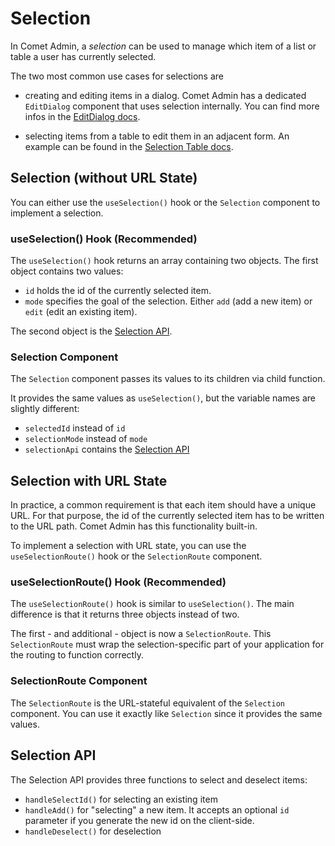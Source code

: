 

<Meta of={SelectionStories} />

# Selection

In Comet Admin, a _selection_ can be used to manage which item of a list or table a user has currently selected.

The two most common use cases for selections are

-   creating and editing items in a dialog.
    Comet Admin has a dedicated `EditDialog` component that uses selection internally.
    You can find more infos in the [EditDialog docs](?path=/docs/docs-components-edit-dialog--docs#editdialog-and-table).

-   selecting items from a table to edit them in an adjacent form.
    An example can be found in the [Selection Table docs](?path=/docs/docs-components-table-selection-table--docs).

## Selection (without URL State)

You can either use the `useSelection()` hook or the `Selection` component to implement a selection.

### useSelection() Hook (Recommended)

The `useSelection()` hook returns an array containing two objects.
The first object contains two values:

-   `id` holds the id of the currently selected item.
-   `mode` specifies the goal of the selection. Either `add` (add a new item) or `edit` (edit an existing item).

The second object is the [Selection API](#selection-api).

<Canvas>
    <Story of={SelectionStories.UseSelectionHook} />
</Canvas>

### Selection Component

The `Selection` component passes its values to its children via child function.

It provides the same values as `useSelection()`, but the variable names are slightly different:

-   `selectedId` instead of `id`
-   `selectionMode` instead of `mode`
-   `selectionApi` contains the [Selection API](#selection-api)

<Canvas>
    <Story of={SelectionStories.SelectionComponent} />
</Canvas>

## Selection with URL State

In practice, a common requirement is that each item should have a unique URL.
For that purpose, the id of the currently selected item has to be written to the URL path.
Comet Admin has this functionality built-in.

To implement a selection with URL state, you can use the `useSelectionRoute()` hook or the `SelectionRoute` component.

### useSelectionRoute() Hook (Recommended)

The `useSelectionRoute()` hook is similar to `useSelection()`.
The main difference is that it returns three objects instead of two.

The first - and additional - object is now a `SelectionRoute`.
This `SelectionRoute` must wrap the selection-specific part of your application for the routing to function correctly.

<Canvas>
    <Story of={SelectionStories.UseSelectionRouteHook} />
</Canvas>

### SelectionRoute Component

The `SelectionRoute` is the URL-stateful equivalent of the `Selection` component.
You can use it exactly like `Selection` since it provides the same values.

<Canvas>
    <Story of={SelectionStories.SelectionRouteComponent} />
</Canvas>

## Selection API

The Selection API provides three functions to select and deselect items:

-   `handleSelectId()` for selecting an existing item
-   `handleAdd()` for "selecting" a new item. It accepts an optional `id` parameter if you generate the new id on the client-side.
-   `handleDeselect()` for deselection
